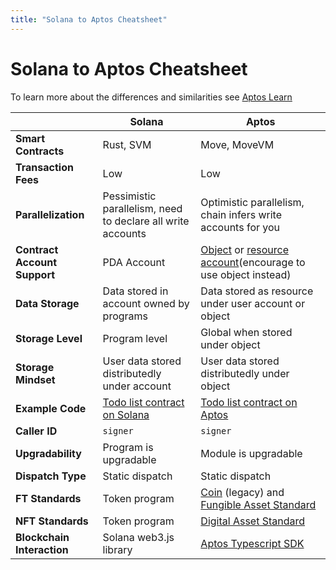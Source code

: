 ```yaml
---
title: "Solana to Aptos Cheatsheet"
---
```


# Solana to Aptos Cheatsheet

To learn more about the differences and similarities see [Aptos Learn](https://learn.aptoslabs.com/en/tutorials/solana-to-aptos-guide/cheat-sheet?workshop=solana-to-aptos)

|                              | Solana                                                                                                           | Aptos                                                                                                                                                              |
| ---------------------------- | ---------------------------------------------------------------------------------------------------------------- | ------------------------------------------------------------------------------------------------------------------------------------------------------------------ |
| **Smart Contracts**          | Rust, SVM                                                                                                        | Move, MoveVM                                                                                                                                                       |
| **Transaction Fees**         | Low                                                                                                              | Low                                                                                                                                                                |
| **Parallelization**          | Pessimistic parallelism, need to declare all write accounts                                                      | Optimistic parallelism, chain infers write accounts for you                                                                                                        |
| **Contract Account Support** | PDA Account                                                                                                      | [Object](../smart-contracts/move-objects.mdx) or [resource account](../smart-contracts/resource-accounts.mdx)(encourage to use object instead) |
| **Data Storage**             | Data stored in account owned by programs                                                                         | Data stored as resource under user account or object                                                                                                               |
| **Storage Level**            | Program level                                                                                                    | Global when stored under object                                                                                                                                    |
| **Storage Mindset**          | User data stored distributedly under account                                                                     | User data stored distributedly under object                                                                                                                        |
| **Example Code**             | [Todo list contract on Solana](https://github.com/aptos-labs/move-by-examples/tree/main/advanced-todo-list/solana) | [Todo list contract on Aptos](https://github.com/aptos-labs/move-by-examples/tree/main/advanced-todo-list/aptos)                                                     |
| **Caller ID**                | `signer`                                                                                                         | `signer`                                                                                                                                                           |
| **Upgradability**            | Program is upgradable                                                                                            | Module is upgradable                                                                                                                                               |
| **Dispatch Type**            | Static dispatch                                                                                                  | Static dispatch                                                                                                                                                    |
| **FT Standards**             | Token program                                                                                                    | [Coin](../smart-contracts/aptos-coin.mdx) (legacy) and [Fungible Asset Standard](../smart-contracts/fungible-asset.mdx)                                  |
| **NFT Standards**            | Token program                                                                                                    | [Digital Asset Standard](../smart-contracts/digital-asset.mdx)                                                                                                |
| **Blockchain Interaction**   | Solana web3.js library                                                                                           | [Aptos Typescript SDK](../sdks/ts-sdk.mdx)                                                                                                 |
